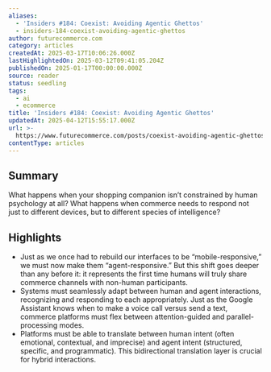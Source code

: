 ```yaml
---
aliases:
  - 'Insiders #184: Coexist: Avoiding Agentic Ghettos'
  - insiders-184-coexist-avoiding-agentic-ghettos
author: futurecommerce.com
category: articles
createdAt: 2025-03-17T10:06:26.000Z
lastHighlightedOn: 2025-03-12T09:41:05.204Z
publishedOn: 2025-01-17T00:00:00.000Z
source: reader
status: seedling
tags:
  - ai
  - ecommerce
title: 'Insiders #184: Coexist: Avoiding Agentic Ghettos'
updatedAt: 2025-04-12T15:55:17.000Z
url: >-
  https://www.futurecommerce.com/posts/coexist-avoiding-agentic-ghettos?utm_source=FC+Insider&utm_campaign=c2fdda6140-EMAIL_CAMPAIGN_2025_01_17_10_15&utm_medium=email&utm_term=0_-c2fdda6140-450194598
contentType: articles
---
```

## Summary

What happens when your shopping companion isn’t constrained by human psychology at all? What happens when commerce needs to respond not just to different devices, but to different species of intelligence?

## Highlights

- Just as we once had to rebuild our interfaces to be “mobile-responsive,” we must now make them “agent-responsive.” But this shift goes deeper than any before it: it represents the first time humans will truly share commerce channels with non-human participants.
- Systems must seamlessly adapt between human and agent interactions, recognizing and responding to each appropriately. Just as the Google Assistant knows when to make a voice call versus send a text, commerce platforms must flex between attention-guided and parallel-processing modes.
- Platforms must be able to translate between human intent (often emotional, contextual, and imprecise) and agent intent (structured, specific, and programmatic). This bidirectional translation layer is crucial for hybrid interactions.
